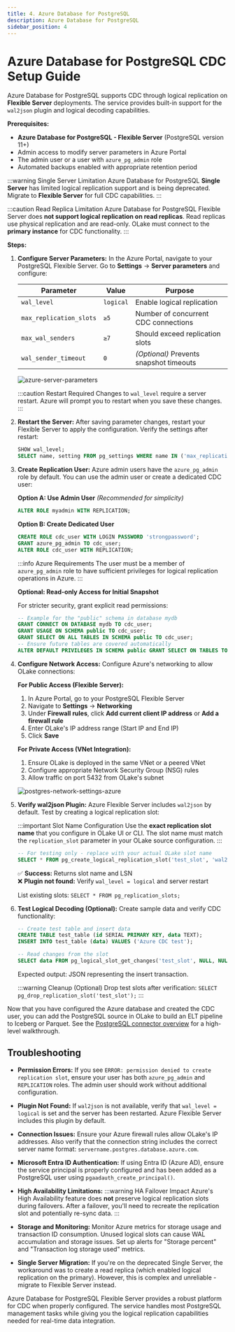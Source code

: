 ```yaml
---
title: 4. Azure Database for PostgreSQL
description: Azure Database for PostgreSQL
sidebar_position: 4
---
```


# Azure Database for PostgreSQL CDC Setup Guide

Azure Database for PostgreSQL supports CDC through logical replication on **Flexible Server** deployments. The service provides built-in support for the `wal2json` plugin and logical decoding capabilities.

**Prerequisites:**

- **Azure Database for PostgreSQL - Flexible Server** (PostgreSQL version 11+)
- Admin access to modify server parameters in Azure Portal
- The admin user or a user with `azure_pg_admin` role
- Automated backups enabled with appropriate retention period

:::warning Single Server Limitation
Azure Database for PostgreSQL **Single Server** has limited logical replication support and is being deprecated. Migrate to **Flexible Server** for full CDC capabilities.
:::

:::caution Read Replica Limitation
Azure Database for PostgreSQL Flexible Server does **not support logical replication on read replicas**. Read replicas use physical replication and are read-only. OLake must connect to the **primary instance** for CDC functionality.
:::

**Steps:**

1. **Configure Server Parameters:** In the Azure Portal, navigate to your PostgreSQL Flexible Server. Go to **Settings** → **Server parameters** and configure:

   | Parameter | Value | Purpose |
   |-----------|-------|---------|
   | `wal_level` | `logical` | Enable logical replication |
   | `max_replication_slots` | `≥5` | Number of concurrent CDC connections |
   | `max_wal_senders` | `≥7` | Should exceed replication slots |
   | `wal_sender_timeout` | `0` | *(Optional)* Prevents snapshot timeouts |

   ![azure-server-parameters](/img/docs/cdc/postgres/azure-server-parameters.webp)

   :::caution Restart Required
   Changes to `wal_level` require a server restart. Azure will prompt you to restart when you save these changes.
   :::

2. **Restart the Server:** After saving parameter changes, restart your Flexible Server to apply the configuration. Verify the settings after restart:

   ```sql
   SHOW wal_level;
   SELECT name, setting FROM pg_settings WHERE name IN ('max_replication_slots','max_wal_senders');
   ```

3. **Create Replication User:** Azure admin users have the `azure_pg_admin` role by default. You can use the admin user or create a dedicated CDC user:

   **Option A: Use Admin User** *(Recommended for simplicity)*
   ```sql
   ALTER ROLE myadmin WITH REPLICATION;
   ```

   **Option B: Create Dedicated User**
   ```sql
   CREATE ROLE cdc_user WITH LOGIN PASSWORD 'strongpassword';
   GRANT azure_pg_admin TO cdc_user;
   ALTER ROLE cdc_user WITH REPLICATION;
   ```

   :::info Azure Requirements
   The user must be a member of `azure_pg_admin` role to have sufficient privileges for logical replication operations in Azure.
   :::

   **Optional: Read-only Access for Initial Snapshot**

   For stricter security, grant explicit read permissions:

   ```sql
   -- Example for the "public" schema in database mydb
   GRANT CONNECT ON DATABASE mydb TO cdc_user;
   GRANT USAGE ON SCHEMA public TO cdc_user;
   GRANT SELECT ON ALL TABLES IN SCHEMA public TO cdc_user;
   -- Ensure future tables are covered automatically
   ALTER DEFAULT PRIVILEGES IN SCHEMA public GRANT SELECT ON TABLES TO cdc_user;
   ```

4. **Configure Network Access:** Configure Azure's networking to allow OLake connections:

   **For Public Access (Flexible Server):**
   1. In Azure Portal, go to your PostgreSQL Flexible Server
   2. Navigate to **Settings** → **Networking**
   3. Under **Firewall rules**, click **Add current client IP address** or **Add a firewall rule**
   4. Enter OLake's IP address range (Start IP and End IP)
   5. Click **Save**

   **For Private Access (VNet Integration):**
   1. Ensure OLake is deployed in the same VNet or a peered VNet
   2. Configure appropriate Network Security Group (NSG) rules
   3. Allow traffic on port 5432 from OLake's subnet

   ![postgres-network-settings-azure](/img/docs/cdc/postgres/postgres-network-settings-azure.webp)

5. **Verify wal2json Plugin:** Azure Flexible Server includes `wal2json` by default. Test by creating a logical replication slot:

   :::important Slot Name Configuration
   Use the **exact replication slot name** that you configure in OLake UI or CLI. The slot name must match the `replication_slot` parameter in your OLake source configuration.
   :::

   ```sql
   -- For testing only - replace with your actual OLake slot name
   SELECT * FROM pg_create_logical_replication_slot('test_slot', 'wal2json');
   ```

   ✅ **Success:** Returns slot name and LSN  
   ❌ **Plugin not found:** Verify `wal_level = logical` and server restart

   List existing slots: `SELECT * FROM pg_replication_slots;`

6. **Test Logical Decoding (Optional):** Create sample data and verify CDC functionality:

   ```sql
   -- Create test table and insert data
   CREATE TABLE test_table (id SERIAL PRIMARY KEY, data TEXT);
   INSERT INTO test_table (data) VALUES ('Azure CDC test');
   
   -- Read changes from the slot
   SELECT data FROM pg_logical_slot_get_changes('test_slot', NULL, NULL, 'pretty-print', '1');
   ```

   Expected output: JSON representing the insert transaction.

   :::warning Cleanup (Optional)
   Drop test slots after verification: `SELECT pg_drop_replication_slot('test_slot');`
   :::

Now that you have configured the Azure database and created the CDC user, you can add the PostgreSQL source in OLake to build an ELT pipeline to Iceberg or Parquet. See the [PostgreSQL connector overview](/docs/connectors/postgres/overview) for a high-level walkthrough.

## Troubleshooting

- **Permission Errors:** If you see `ERROR: permission denied to create replication slot`, ensure your user has both `azure_pg_admin` and `REPLICATION` roles. The admin user should work without additional configuration.

- **Plugin Not Found:** If `wal2json` is not available, verify that `wal_level = logical` is set and the server has been restarted. Azure Flexible Server includes this plugin by default.

- **Connection Issues:** Ensure your Azure firewall rules allow OLake's IP addresses. Also verify that the connection string includes the correct server name format: `servername.postgres.database.azure.com`.

- **Microsoft Entra ID Authentication:** If using Entra ID (Azure AD), ensure the service principal is properly configured and has been added as a PostgreSQL user using `pgaadauth_create_principal()`.

- **High Availability Limitations:** 
  :::warning HA Failover Impact
  Azure's High Availability feature does **not** preserve logical replication slots during failovers. After a failover, you'll need to recreate the replication slot and potentially re-sync data.
  :::

- **Storage and Monitoring:** Monitor Azure metrics for storage usage and transaction ID consumption. Unused logical slots can cause WAL accumulation and storage issues. Set up alerts for "Storage percent" and "Transaction log storage used" metrics.

- **Single Server Migration:** If you're on the deprecated Single Server, the workaround was to create a read replica (which enabled logical replication on the primary). However, this is complex and unreliable - migrate to Flexible Server instead.

Azure Database for PostgreSQL Flexible Server provides a robust platform for CDC when properly configured. The service handles most PostgreSQL management tasks while giving you the logical replication capabilities needed for real-time data integration.